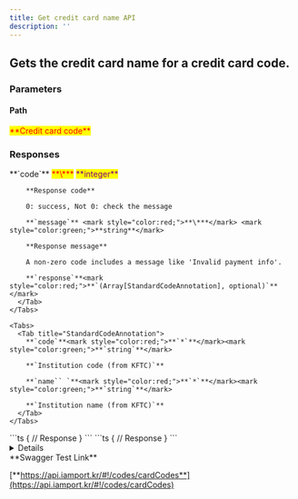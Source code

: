 ```yaml
---
title: Get credit card name API
description: ''
---
```



## Gets the credit card name for a credit card code.

<Swagger method="get" path="/cards/{card_standard_code}" baseUrl="https://api.iamport.kr" summary="Gets the credit card name for a credit card code (based on KFTC).">
  <SwaggerDescription />

  ### Parameters

  #### Path

  <SwaggerParameter name="card_standard_code" type="String" required="true">
    <mark style="color:red;">
      **Credit card code**
    </mark>
  </SwaggerParameter>

  ### Responses

  <SwaggerResponse status="200: OK" description="Success">
    <Tabs>
      <Tab title="StandardCodeListResponse">
        **`code`** <mark style="color:red;">**\***</mark> <mark style="color:purple;">**integer**</mark>

        **Response code**

        0: success, Not 0: check the message

        **`message`** <mark style="color:red;">**\***</mark> <mark style="color:green;">**string**</mark>

        **Response message**

        A non-zero code includes a message like 'Invalid payment info'.

        **`response`**<mark style="color:red;">**`(Array[StandardCodeAnnotation], optional)`**</mark>
      </Tab>
    </Tabs>

    <Tabs>
      <Tab title="StandardCodeAnnotation">
        **`code`**<mark style="color:red;">**`*`**</mark><mark style="color:green;">**`string`**</mark>

        **`Institution code (from KFTC)`**

        **`name`` `**<mark style="color:red;">**`*`**</mark><mark style="color:green;">**`string`**</mark>

        **`Institution name (from KFTC)`**
      </Tab>
    </Tabs>
  </SwaggerResponse>

  <SwaggerResponse status="401: Unauthorized" description="Missing or invalid access token">
    ```ts
    {
      // Response
    }
    ```
  </SwaggerResponse>

  <SwaggerResponse status="404: Not Found" description="Result not found">
    ```ts
    {
      // Response
    }
    ```
  </SwaggerResponse>
</Swagger>

<Details>
  <p slot="summary">Response Model Schema</p>

  ```json
  {
    "code": 0,
    "message": "string",
    "response": {
      "code": "string",
      "name": "string"
    }
  }
  ```
</Details>

<Hint style="success">
  **Swagger Test Link**

  [**https://api.iamport.kr/#!/codes/cardCodes**](https://api.iamport.kr/#!/codes/cardCodes)
</Hint>
